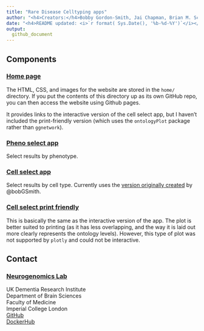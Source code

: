 ```yaml
---
title: "Rare Disease Celltyping apps"  
author: "<h4>Creators:</h4>Bobby Gordon-Smith, Jai Chapman, Brian M. Schilder, Nathan G. Skene" 
date: "<h4>README updated: <i>`r format( Sys.Date(), '%b-%d-%Y')`</i></h4>"
output:
  github_document
---
```


## Components

### [Home page](https://neurogenomics.github.io/rare_disease_celltyping_apps/home) 

The HTML, CSS, and images for the website are stored in the `home/` directory. 
If you put the contents of this directory up as its own GitHub repo, 
you can then access the website using Github pages. 

It provides links to the interactive version of the cell select app, 
but I haven't included the print-friendly version 
(which uses the `ontologyPlot` package rather than `ggnetwork`). 

### [Pheno select app](https://neurogenomics.shinyapps.io/pheno_select)

Select results by phenotype.

### [Cell select app](https://neurogenomics.shinyapps.io/cell_select/)

Select results by cell type.
Currently uses the [version originally created](https://ovrhuman.shinyapps.io/Cell_select_ggnetwork/) by @bobGSmith.

### [Cell select print friendly](https://ovrhuman.shinyapps.io/Cell_select_ggnetwork/)

This is basically the same as the interactive version of the app. 
The plot is better suited to printing (as it has less overlapping, 
and the way it is laid out more clearly represents the ontology levels). 
However, this type of plot was not supported by `plotly` and could not be interactive. 

## Contact

### [Neurogenomics Lab](https://www.neurogenomics.co.uk/)

UK Dementia Research Institute  
Department of Brain Sciences  
Faculty of Medicine  
Imperial College London  
[GitHub](https://github.com/neurogenomics)  
[DockerHub](https://hub.docker.com/orgs/neurogenomicslab)

<br>

